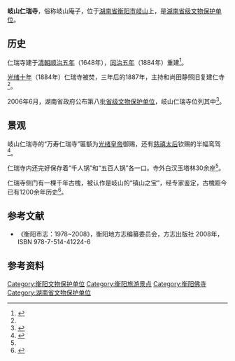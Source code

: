 {{coord|26|51|53.4|N|112|08|30.2|E|scale:10000|display=title}}{{文物保护单位|级别=省级|省区市=湖南省|名称=岐山仁瑞寺|图片=|编号=8-39|分类=古建筑|时代=清|所在=[[衡阳市|衡阳市]][[衡东县|衡东县]]|登录=2006年6月}}

'''岐山仁瑞寺'''，俗称岐山庵子，位于[[湖南省|湖南省]][[衡阳市|衡阳市]][[岐山|岐山]]上，是[[湖南省文物保护单位|湖南省级文物保护单位]]。

== 历史 ==
仁瑞寺建于[[清朝|清朝]][[顺治五年|顺治五年]]（1648年），[[同治五年|同治五年]]（1884年）重建<ref name=":0">{{Cite book|title=《衡阳市志：1978~2008》|last=|first=|publisher=方志出版社|year=2008年|isbn=9787514412246|location=|page=1254|pages=|chapter=第十五编 农业和农村经济}}</ref>。

[[光緒十年|光绪十年]]（1884年）仁瑞寺被焚，三年后的1887年，主持和尚田静照旧复建仁寺<ref name=":0" />。

2006年6月，湖南省政府公布第八批[[湖南省文物保护单位|省级文物保护单位]]，岐山仁瑞寺位列其中<ref>{{Cite news|url=http://hn.rednet.cn/c/2006/06/09/911900.htm|title=省府公布82处第八批省级文物保护单位 附名录|last=朱|first=永华|date=2006年6月8日|work=湖南日报|accessdate=|archive-date=2007年4月2日|archive-url=https://web.archive.org/web/20070402015246/http://hn.rednet.cn/c/2006/06/09/911900.htm|dead-url=no}}</ref>。

== 景观 ==
岐山仁瑞寺的“万寿仁瑞寺”匾额为[[光绪帝|光绪皇帝]]御赐，还有[[慈禧太后|慈禧太后]]钦赐的半幅鸾驾<ref name=":1">{{Cite web|url=http://hunan.voc.com.cn/content/2001-08/29/content_191307.htm|title=岐山省级森林公园|accessdate=2017年2月4日|author=|date=2001年8月29日|publisher=湖南在线|deadurl=yes|archiveurl=https://web.archive.org/web/20170205095916/http://hunan.voc.com.cn/content/2001-08/29/content_191307.htm|archivedate=2017年2月5日}}</ref>。

仁瑞寺内还完好保存着“千人锅”和“五百人锅”各一口。寺外白汉玉塔林30余座<ref name=":1" />。

仁瑞寺侧门有一棵千年古槐，被认作是岐山的“镇山之宝”，经专家鉴定，古槐距今已有1200余年历史<ref>{{Cite news|url=http://news.21cn.com/caiji/roll1/a/2015/1010/06/30133924.shtml|title=大槐树，吉祥树|last=陈|first=鸿飞|date=2015年10月10日|work=湖南日报|accessdate=|archive-url=https://web.archive.org/web/20170205100124/http://news.21cn.com/caiji/roll1/a/2015/1010/06/30133924.shtml|archive-date=2017-02-05|dead-url=yes}}</ref>。

== 参考文献 ==
* 《衡阳市志：1978~2008》，衡阳地方志编纂委员会，方志出版社 2008年，ISBN 978-7-514-41224-6

== 参考资料 ==
{{Reflist|2}}

[[Category:衡阳文物保护单位|Category:衡阳文物保护单位]]
[[Category:衡阳旅游景点|Category:衡阳旅游景点]]
[[Category:衡阳佛寺|Category:衡阳佛寺]]
[[Category:湖南省文物保护单位|Category:湖南省文物保护单位]]